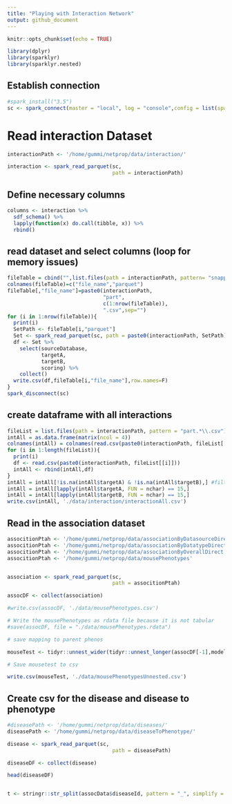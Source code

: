 ```yaml
---
title: "Playing with Interaction Network"
output: github_document
---
```


```r
knitr::opts_chunk$set(echo = TRUE)

library(dplyr)
library(sparklyr)
library(sparklyr.nested)
```


## Establish connection

```r

#spark_install("3.5")
sc <- spark_connect(master = "local", log = "console",config = list(sparklyr.verbose = TRUE))

```


# Read interaction Dataset

```r

interactionPath <- '/home/gummi/netprop/data/interaction/'

interaction <- spark_read_parquet(sc,
                                  path = interactionPath)

```

## Define necessary columns

```r
columns <- interaction %>%
  sdf_schema() %>%
  lapply(function(x) do.call(tibble, x)) %>%
  rbind()

```

## read dataset and select columns (loop for memory issues)

```r

fileTable = cbind("",list.files(path = interactionPath, pattern= "snappy"))
colnames(fileTable)=c("file_name","parquet")
fileTable[,"file_name"]=paste0(interactionPath,
                               "part",
                               c(1:nrow(fileTable)),
                               ".csv",sep="")
for (i in 1:nrow(fileTable)){
  print(i)
  SetPath <- fileTable[i,"parquet"]
  Set <- spark_read_parquet(sc, path = paste0(interactionPath, SetPath), overwrite = TRUE)
  df <- Set %>%
    select(sourceDatabase,
           targetA,
           targetB,
           scoring) %>%
    collect()
  write.csv(df,fileTable[i,"file_name"],row.names=F)
}
spark_disconnect(sc)

```

## create dataframe with all interactions

```r

fileList = list.files(path = interactionPath, pattern = "part.*\\.csv")
intAll = as.data.frame(matrix(ncol = 4))
colnames(intAll) = colnames(read.csv(paste0(interactionPath, fileList[[1]])))
for (i in 1:length(fileList)){
  print(i)
  df <- read.csv(paste0(interactionPath, fileList[[i]]))
  intAll <- rbind(intAll,df)
}
intAll = intAll[!is.na(intAll$targetA) & !is.na(intAll$targetB),] #filter targets wo ID
intAll = intAll[lapply(intAll$targetA, FUN = nchar) == 15,]
intAll = intAll[lapply(intAll$targetB, FUN = nchar) == 15,]
write.csv(intAll, './data/interaction/interactionAll.csv')

```

## Read in the association dataset

```r
associtionPtah <- '/home/gummi/netprop/data/associationByDatasourceDirect'
associtionPtah <- '/home/gummi/netprop/data/associationByDatatypeDirect'
associtionPtah <- '/home/gummi/netprop/data/associationByOverallDirect'
associtionPtah <- '/home/gummi/netprop/data/mousePhenotypes'


association <- spark_read_parquet(sc,
                                  path = associtionPtah)

assocDF <- collect(association)

#write.csv(assocDF, './data/mousePhenotypes.csv')

# Write the mousePhenotypes as rdata file because it is not tabular
#save(assocDF, file = "./data/mousePhenotypes.rdata")

# save mapping to parent phenos 

mouseTest <- tidyr::unnest_wider(tidyr::unnest_longer(assocDF[-1],modelPhenotypeClasses),modelPhenotypeClasses)

# Save mousetest to csv

write.csv(mouseTest, './data/mousePhenotypesUnnested.csv')

```

## Create csv for the disease and disease to phenotype 

```r

#diseasePath <- '/home/gummi/netprop/data/diseases/'
diseasePath <- '/home/gummi/netprop/data/diseaseToPhenotype/'

disease <- spark_read_parquet(sc,
                                  path = diseasePath)

diseaseDF <- collect(disease)

head(diseaseDF)


t <- stringr::str_split(assocData$diseaseId, pattern = "_", simplify = TRUE)[,1]
```


